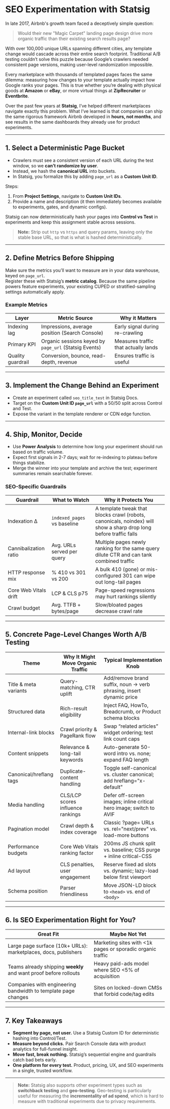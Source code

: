 # SEO Experimentation with Statsig

In late 2017, Airbnb's growth team faced a deceptively simple question:  

> Would their new "Magic Carpet" landing page design drive more organic traffic than their existing search results page?  

With over 100,000 unique URLs spanning different cities, any template change would cascade across their entire search footprint. Traditional A/B testing couldn’t solve this puzzle because Google’s crawlers needed consistent page versions, making user-level randomization impossible.  

Every marketplace with thousands of templated pages faces the same dilemma: measuring how changes to your template actually impact how Google ranks your pages. This is true whether you’re dealing with physical goods at **Amazon** or **eBay**, or more virtual things at **ZipRecruiter** or **Eventbrite**.  

Over the past few years at **Statsig**, I’ve helped different marketplaces navigate exactly this problem. What I’ve learned is that companies can ship the same rigorous framework Airbnb developed in **hours, not months**, and see results in the same dashboards they already use for product experiments.  

---

## 1. Select a Deterministic Page Bucket

- Crawlers must see a consistent version of each URL during the test window, so we **can’t randomize by user**.  
- Instead, we hash the **canonical URL** into buckets.  
- In Statsig, you formalize this by adding `page_url` as a **Custom Unit ID**.  

Steps:
1. From **Project Settings**, navigate to **Custom Unit IDs**.  
2. Provide a name and description (it then immediately becomes available to experiments, gates, and dynamic configs).  

Statsig can now deterministically hash your pages into **Control vs Test** in experiments and keep this assignment stable across sessions.  

> **Note:** Strip out `http` vs `https` and query params, leaving only the stable base URL, so that is what is hashed deterministically.  

---

## 2. Define Metrics Before Shipping

Make sure the metrics you’ll want to measure are in your data warehouse, keyed on `page_url`.  
Register these with Statsig’s **metric catalog**. Because the same pipeline powers feature experiments, your existing CUPED or stratified-sampling settings automatically apply.  

### Example Metrics

| Layer            | Metric Source                                 | Why it Matters                                  |
|------------------|-----------------------------------------------|-------------------------------------------------|
| Indexing lag     | Impressions, average position (Search Console) | Early signal during re-crawling                 |
| Primary KPI      | Organic sessions keyed by `page_url` (Statsig Events) | Measures traffic that actually lands             |
| Quality guardrail| Conversion, bounce, read-depth, revenue        | Ensures traffic is useful                        |

---

## 3. Implement the Change Behind an Experiment

- Create an experiment called `seo_title_test` in Statsig Docs.  
- Target on the **Custom Unit ID `page_url`** with a 50/50 split across Control and Test.  
- Expose the variant in the template renderer or CDN edge function.  

---

## 4. Ship, Monitor, Decide

- Use **Power Analysis** to determine how long your experiment should run based on traffic volume.  
- Expect first signals in 2-7 days; wait for re-indexing to plateau before things stabilize.  
- Merge the winner into your template and archive the test; experiment summaries remain searchable forever.  

### SEO-Specific Guardrails

| Guardrail           | What to Watch                   | Why it Protects You |
|---------------------|---------------------------------|---------------------|
| Indexation Δ        | `indexed_pages` vs baseline     | A template tweak that blocks crawl (robots, canonicals, noindex) will show a sharp drop long before traffic falls |
| Cannibalization ratio | Avg. URLs served per query    | Multiple pages newly ranking for the same query dilute CTR and can tank combined traffic |
| HTTP response mix   | % 410 vs 301 vs 200             | A bulk 410 (gone) or mis-configured 301 can wipe out long-tail pages |
| Core Web Vitals drift | LCP & CLS p75                 | Page-speed regressions may hurt rankings silently |
| Crawl budget        | Avg. TTFB + bytes/page          | Slow/bloated pages decrease crawl rate |

---

## 5. Concrete Page-Level Changes Worth A/B Testing

| Theme              | Why It Might Move Organic Traffic  | Typical Implementation Knob |
|--------------------|------------------------------------|-----------------------------|
| Title & meta variants | Query-matching, CTR uplift       | Add/remove brand suffix, noun → verb phrasing, insert dynamic price |
| Structured data     | Rich-result eligibility            | Inject FAQ, HowTo, Breadcrumb, or Product schema blocks |
| Internal-link blocks| Crawl priority & PageRank flow     | Swap “related articles” widget ordering; test link count caps |
| Content snippets    | Relevance & long-tail keywords     | Auto-generate 50-word intro vs. none; expand FAQ length |
| Canonical/hreflang tags | Duplicate-content handling     | Toggle self-canonical vs. cluster canonical; add hreflang="x-default" |
| Media handling      | CLS/LCP scores influence rankings | Defer off-screen images; inline critical hero image; switch to AVIF |
| Pagination model    | Crawl depth & index coverage       | Classic ?page= URLs vs. rel="next/prev" vs. load-more buttons |
| Performance budgets | Core Web Vitals ranking factor     | 200ms JS chunk split vs. baseline; CSS purge + inline critical-CSS |
| Ad layout           | CLS penalties, user engagement     | Reserve fixed ad slots vs. dynamic; lazy-load below first viewport |
| Schema position     | Parser friendliness                | Move JSON-LD block to `<head>` vs. end of `<body>` |

---

## 6. Is SEO Experimentation Right for You?

| Great Fit                                              | Maybe Not Yet                                      |
|--------------------------------------------------------|----------------------------------------------------|
| Large page surface (10k+ URLs): marketplaces, docs, publishers | Marketing sites with <1k pages or sporadic organic traffic |
| Teams already shipping **weekly** and want proof before rollouts | Heavy paid-ads model where SEO <5% of acquisition |
| Companies with engineering bandwidth to template page changes | Sites on locked-down CMSs that forbid code/tag edits |

---

## 7. Key Takeaways

- **Segment by page, not user.** Use a Statsig Custom ID for deterministic hashing into Control/Test.  
- **Measure beyond clicks.** Pair Search Console data with product analytics for full-funnel insight.  
- **Move fast, break nothing.** Statsig’s sequential engine and guardrails catch bad bets early.  
- **One platform for every test.** Product, pricing, UX, and SEO experiments in a single, trusted workflow.  

---

> **Note:** Statsig also supports other experiment types such as **switchback testing** and **geo-testing**. Geo-testing is particularly useful for measuring the **incrementality of ad spend**, which is hard to measure with traditional experiments due to privacy requirements.
